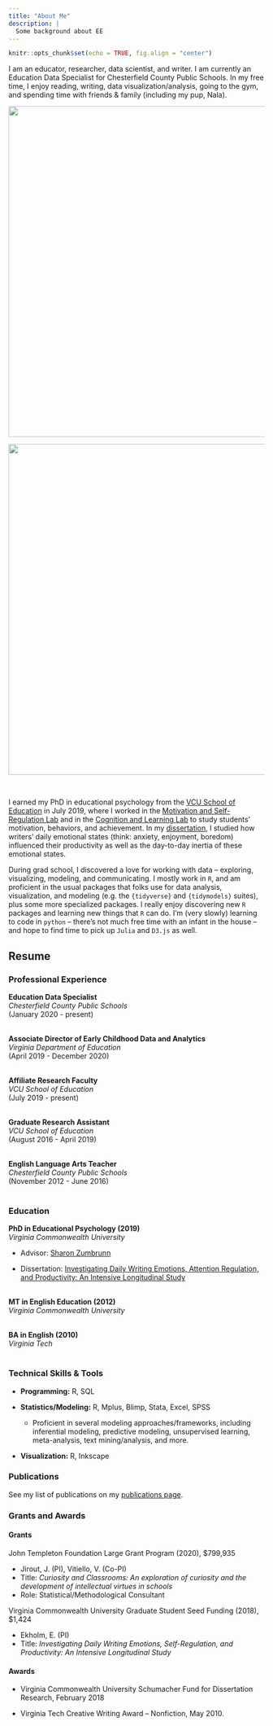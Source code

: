 ```yaml
---
title: "About Me"
description: |
  Some background about EE
---
```


```r
knitr::opts_chunk$set(echo = TRUE, fig.align = "center")
```

I am an educator, researcher, data scientist, and writer. I am currently an Education Data Specialist for Chesterfield County Public Schools. In my free time, I enjoy reading, writing, data visualization/analysis, going to the gym, and spending time with friends & family (including my pup, Nala).


![](/img/collage_small.jpg){width=650px} 

![](/img/em_park.jpeg){width=650px} 

<br/>

I earned my PhD in educational psychology from the [VCU School of Education](https://soe.vcu.edu/) in July 2019, where I worked in the [Motivation and Self-Regulation Lab](http://wp.vcu.edu/skzumbrunn/) and in the [Cognition and Learning Lab](https://rampages.us/coglearnlab/) to study students' motivation, behaviors, and achievement. In my [dissertation](https://scholarscompass.vcu.edu/etd/5977/), I studied how writers' daily emotional states (think: anxiety, enjoyment, boredom) influenced their productivity as well as the day-to-day inertia of these emotional states.

During grad school, I discovered a love for working with data -- exploring, visualizing, modeling, and communicating. I mostly work in `R`, and am proficient in the usual packages that folks use for data analysis, visualization, and modeling (e.g. the `{tidyverse}` and `{tidymodels}` suites), plus some more specialized packages. I really enjoy discovering new `R` packages and learning new things that `R` can do. I'm (very slowly) learning to code in `python` -- there's not much free time with an infant in the house -- and hope to find time to pick up `Julia` and `D3.js` as well.


## Resume

### Professional Experience
__Education Data Specialist__<br/>
_Chesterfield County Public Schools_<br/>
(January 2020 - present)
<br/>
<br/>

__Associate Director of Early Childhood Data and Analytics__ <br/>
_Virginia Department of Education_ <br/>
(April 2019 - December 2020)
<br/>
<br/>

__Affiliate Research Faculty__ <br/>
_VCU School of Education_ <br/>
(July 2019 - present)
<br/>
<br/>

__Graduate Research Assistant__ <br/>
_VCU School of Education_ <br/>
(August 2016 - April 2019)
<br/>
<br/>

__English Language Arts Teacher__ <br/>
_Chesterfield County Public Schools_ <br/>
(November 2012 - June 2016)
<br/>
<br/>

### Education
__PhD in Educational Psychology (2019)__ <br/>
_Virginia Commonwealth University_ <br/>

+ Advisor: [Sharon Zumbrunn](https://soe.vcu.edu/directory/full-directory/first--last-name-301706-en.html)

+ Dissertation: [Investigating Daily Writing Emotions, Attention Regulation, and Productivity: An Intensive Longitudinal Study](https://scholarscompass.vcu.edu/etd/5977/)
<br/>
<br/>

__MT in English Education (2012)__ <br/>
_Virginia Commonwealth University_ <br/>
<br/>

__BA in English (2010)__ <br/>
_Virginia Tech_ <br/>
<br/>

### Technical Skills & Tools

+ __Programming:__ R, SQL

+ __Statistics/Modeling:__ R, Mplus, Blimp, Stata, Excel, SPSS
   - Proficient in several modeling approaches/frameworks, including inferential modeling, predictive modeling, unsupervised learning, meta-analysis, text mining/analysis, and more.
   <br/>

+ __Visualization:__ R, Inkscape

### Publications

See my list of publications on my [publications page](https://eric-ekholm.netlify.app/pubs/).


### Grants and Awards

#### Grants

John Templeton Foundation Large Grant Program (2020), $799,935

+ Jirout, J. (PI), Vitiello, V. (Co-PI)
+ Title: _Curiosity and Classrooms: An exploration of curiosity and the development of intellectual virtues in schools_
+ Role: Statistical/Methodological Consultant

Virginia Commonwealth University Graduate Student Seed Funding (2018), $1,424

+ Ekholm, E. (PI)
+ Title: _Investigating Daily Writing Emotions, Self-Regulation, and Productivity: An Intensive Longitudinal Study_


#### Awards

+ Virginia Commonwealth University Schumacher Fund for Dissertation Research, February 2018

+ Virginia Tech Creative Writing Award – Nonfiction, May 2010.